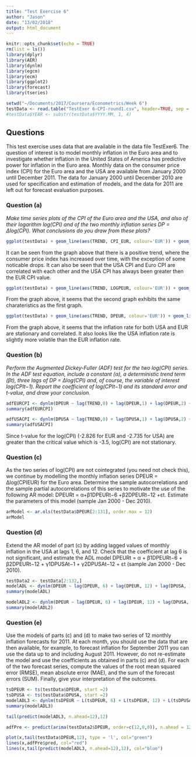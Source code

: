 ```yaml
---
title: "Test Exercise 6"
author: "Jason"
date: "13/02/2018"
output: html_document
---
```


```r
knitr::opts_chunk$set(echo = TRUE)
rm(list = ls())
library(dplyr)
library(AER)
library(dynlm)
library(egcm)
library(ecm)
library(ggplot2)
library(forecast)
library(tseries)

setwd("~/Documents/2017/Coursera/Econometrics/Week 6")
testData <- read.table("TestExer 6-CPI-round1.csv", header=TRUE, sep = ",")
#testData$YEAR <- substr(testData$YYYY.MM, 1, 4)
```

## Questions
This test exercise uses data that are available in the data file TestExer6. The question of interest is to model monthly inflation in the Euro area and to investigate whether inflation in the United States of America has predictive power for inflation in the Euro area. Monthly data on the consumer price index (CPI) for the Euro area and the USA are available from January 2000 until December 2011. The data for January 2000 until December 2010 are used for specification and estimation of models, and the data for 2011 are left out for forecast evaluation purposes.

### Question (a)
*Make time series plots of the CPI of the Euro area and the USA, and also of their logarithm log(CPI) and of the two monthly inflation series DP = ∆log(CPI). What conclusions do you draw from these plots?*

```r
ggplot(testData) + geom_line(aes(TREND, CPI_EUR, colour='EUR')) + geom_line(aes(TREND, CPI_USA, colour='USA')) + ylab("Consumer Price Index")
```

It can be seen from the graph above that there is a positive trend, where the consumer price index has increased over time, with the exception of some noticable drops. It can also be seen that the USA CPI and Euro CPI are correlated with each other and the USA CPI has always been greater then the EUR CPI value. 

```r
ggplot(testData) + geom_line(aes(TREND, LOGPEUR, colour='EUR')) + geom_line(aes(TREND, LOGPUSA, colour='USA')) + ylab("Log of Consumer Price Index")
```

From the graph above, it seems that the second graph exhibits the same charateristics as the first graph. 

```r
ggplot(testData) + geom_line(aes(TREND, DPEUR, colour='EUR')) + geom_line(aes(TREND, DPUSA, colour='USA')) + ylab("Monthly Inflation Rate")
```

From the graph above, it seems that the inflation rate for both USA and EUR are stationary and correlated. It also looks like the USA inflation rate is slightly more volatile than the EUR inflation rate. 



### Question (b)
*Perform the Augmented Dickey-Fuller (ADF) test for the two log(CPI) series. In the ADF test equation, include a constant (α), a deterministic trend term (βt), three lags of DP = ∆log(CPI) and, of course, the variable of interest log(CPIt−1). Report the coefficient of log(CPIt−1) and its standard error and t-value, and draw your conclusion.*

```r
adfEURCPI <- dynlm(DPEUR ~ lag(TREND,0) + lag(DPEUR,1) + lag(DPEUR,2) + lag(DPEUR,3) + lag(LOGPEUR,1), data = testData)
summary(adfEURCPI)

adfUSACPI <- dynlm(DPUSA ~ lag(TREND,0) + lag(DPUSA,1) + lag(DPUSA,2) + lag(DPUSA,3) + lag(LOGPUSA,1), data = testData)
summary(adfUSACPI)
```

Since t-value for the log(CPI)  (-2.826 for EUR and -2.735 for USA) are greater than the critical value which is -3.5, log(CPI) are not stationary. 

### Question (c)
As the two series of log(CPI) are not cointegrated (you need not check this), we continue by modelling the monthly inflation series DPEUR = ∆log(CPIEUR) for the Euro area. Determine the sample autocorrelations and the sample partial autocorrelations of this series to motivate the use of the following AR model: DPEURt = α+β1DPEURt−6 +β2DPEURt−12 +εt. Estimate the parameters of this model (sample Jan 2000 - Dec 2010).

```r
arModel <- ar.ols(testData$DPEUR[2:131], order.max = 12)
arModel
```


### Question (d)
Extend the AR model of part (c) by adding lagged values of monthly inflation in the USA at lags 1, 6, and 12. Check that the coefficient at lag 6 is not significant, and estimate the ADL model DPEURt = α + β1DPEURt−6 + β2DPEURt−12 + γ1DPUSAt−1 + γ2DPUSAt−12 + εt (sample Jan 2000 - Dec 2010).

```r
testData2 <- testData[2:132,]
modelADL <- dynlm(DPEUR ~ lag(DPEUR, 6) + lag(DPEUR, 12) + lag(DPUSA, 1) + lag(DPUSA, 6) + lag(DPUSA, 12), data = testData2)
summary(modelADL)

```

```r
modelADL2 <- dynlm(DPEUR ~ lag(DPEUR, 6) + lag(DPEUR, 12) + lag(DPUSA, 1) + lag(DPUSA, 12), data = testData2)
summary(modelADL2)
```


### Question (e)
Use the models of parts (c) and (d) to make two series of 12 monthly inflation forecasts for 2011. At each month, you should use the data that are then available, for example, to forecast inflation for September 2011 you can use the data up to and including August 2011. However, do not re-estimate the model and use the coefficients as obtained in parts (c) and (d). For each of the two forecast series, compute the values of the root mean squared error (RMSE), mean absolute error (MAE), and the sum of the forecast errors (SUM). Finally, give your interpretation of the outcomes.

```r
tsDPEUR <- ts(testData$DPEUR, start =2)
tsDPUSA <- ts(testData$DPUSA, start =2)
modelADL3 <- dynlm(tsDPEUR ~ L(tsDPEUR, 6) + L(tsDPEUR, 12) + L(tsDPUSA, 1) + L(tsDPUSA, 6) + L(tsDPUSA, 12))
summary(modelADL3)

tail(predict(modelADL3, n.ahead=12),12)

adfPre <- predict(arima(testData2$DPEUR, order=c(12,0,0)), n.ahead = 12)

plot(x,tail(testData$DPEUR,12), type = 'l', col="green") 
lines(x,adfPre$pred, col="red")
lines(x,tail(predict(modelADL3, n.ahead=12),12), col="blue")


```

